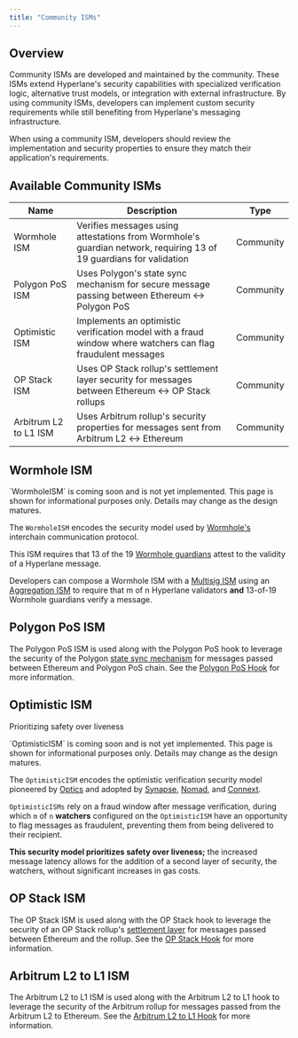 ```yaml
---
title: "Community ISMs"
---
```


## Overview

Community ISMs are developed and maintained by the community. These ISMs extend Hyperlane's security capabilities with specialized verification logic, alternative trust models, or integration with external infrastructure. By using community ISMs, developers can implement custom security requirements while still benefiting from Hyperlane's messaging infrastructure.

When using a community ISM, developers should review the implementation and security properties to ensure they match their application's requirements.

## Available Community ISMs

| Name                  | Description                                                                                                        | Type      |
| --------------------- | ------------------------------------------------------------------------------------------------------------------ | --------- |
| Wormhole ISM          | Verifies messages using attestations from Wormhole's guardian network, requiring 13 of 19 guardians for validation | Community |
| Polygon PoS ISM       | Uses Polygon's state sync mechanism for secure message passing between Ethereum ↔ Polygon PoS                      | Community |
| Optimistic ISM        | Implements an optimistic verification model with a fraud window where watchers can flag fraudulent messages        | Community |
| OP Stack ISM          | Uses OP Stack rollup's settlement layer security for messages between Ethereum ↔ OP Stack rollups                  | Community |
| Arbitrum L2 to L1 ISM | Uses Arbitrum rollup's security properties for messages sent from Arbitrum L2 ↔ Ethereum                           | Community |

## Wormhole ISM

<Warning>
  `WormholeISM` is coming soon and is not yet implemented. This page is shown
  for informational purposes only. Details may change as the design matures.
</Warning>

The `WormholeISM` encodes the security model used by [Wormhole's](https://wormhole.com/) interchain communication protocol.

This ISM requires that 13 of the 19 [Wormhole guardians](https://wormhole.com/network/#guardians) attest to the validity of a Hyperlane message.

Developers can compose a Wormhole ISM with a [Multisig ISM](../standard-ISMs/multisig-ISM) using an [Aggregation ISM](../standard-ISMs/aggregation-ISM) to require that m of n Hyperlane validators **and** 13-of-19 Wormhole guardians verify a message.

## Polygon PoS ISM

The Polygon PoS ISM is used along with the Polygon PoS hook to leverage the security of the Polygon [state sync mechanism](https://docs.polygon.technology/pos/architecture/bor/state-sync/) for messages passed between Ethereum and Polygon PoS chain. See the [Polygon PoS Hook](/docs/reference/hooks/polygon-pos) for more information.

## Optimistic ISM

Prioritizing safety over liveness

<Warning>
  `OptimisticISM` is coming soon and is not yet implemented. This page is shown
  for informational purposes only. Details may change as the design matures.
</Warning>

The `OptimisticISM` encodes the optimistic verification security model pioneered by [Optics](https://docs.celo.org/protocol/bridge/optics) and adopted by [Synapse](https://docs.synapseprotocol.com/docs/RFQ/Security/#proofs), [Nomad](https://docs.nomad.xyz/the-nomad-protocol/verification-mechanisms/optimistic-verification), and [Connext](https://blog.connext.network/optimistic-bridges-fb800dc7b0e0).

`OptimisticISMs` rely on a fraud window after message verification, during which `m` of `n` **watchers** configured on the `OptimisticISM` have an opportunity to flag messages as fraudulent, preventing them from being delivered to their recipient.

**This security model prioritizes safety over liveness;** the increased message latency allows for the addition of a second layer of security, the watchers, without significant increases in gas costs.

## OP Stack ISM

The OP Stack ISM is used along with the OP Stack hook to leverage the security of an OP Stack rollup's [settlement layer](https://stack.optimism.io/docs/understand/landscape/#execution) for messages passed between Ethereum and the rollup. See the [OP Stack Hook](/docs/reference/hooks/op-stack) for more information.

## Arbitrum L2 to L1 ISM

The Arbitrum L2 to L1 ISM is used along with the Arbitrum L2 to L1 hook to leverage the security of the Arbitrum rollup for messages passed from the Arbitrum L2 to Ethereum. See the [Arbitrum L2 to L1 Hook](/docs/reference/hooks/arbitrum-L2-to-L1) for more information.
